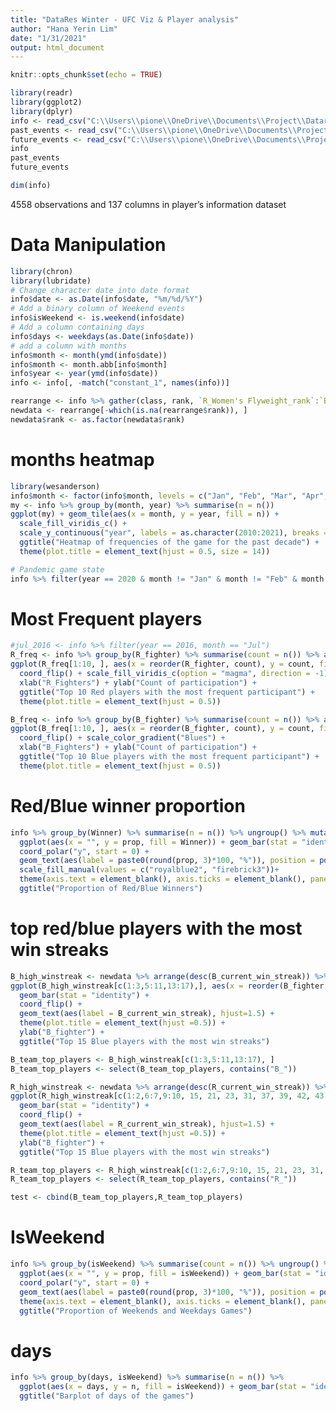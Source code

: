 ```yaml
---
title: "DataRes Winter - UFC Viz & Player analysis"
author: "Hana Yerin Lim"
date: "1/31/2021"
output: html_document
---
```


```r
knitr::opts_chunk$set(echo = TRUE)
```


```r
library(readr)
library(ggplot2)
library(dplyr)
info <- read_csv("C:\\Users\\pione\\OneDrive\\Documents\\Project\\Datares\\team-octagoners\\Data Source\\ufc-master.csv")
past_events <- read_csv("C:\\Users\\pione\\OneDrive\\Documents\\Project\\Datares\\team-octagoners\\Data Source\\most-recent-event.csv")
future_events <- read_csv("C:\\Users\\pione\\OneDrive\\Documents\\Project\\Datares\\team-octagoners\\Data Source\\upcoming-event.csv")
info
past_events
future_events
```

```r
dim(info)
```
4558 observations and 137 columns in player's information dataset 

# Data Manipulation  
```r
library(chron)
library(lubridate)
# Change character date into date format 
info$date <- as.Date(info$date, "%m/%d/%Y")
# Add a binary column of Weekend events 
info$isWeekend <- is.weekend(info$date)
# Add a column containing days 
info$days <- weekdays(as.Date(info$date))
# add a column with months
info$month <- month(ymd(info$date))
info$month <- month.abb[info$month]
info$year <- year(ymd(info$date))
info <- info[, -match("constant_1", names(info))]

rearrange <- info %>% gather(class, rank, `R_Women's Flyweight_rank`:`B_Pound-for-Pound_rank`)
newdata <- rearrange[-which(is.na(rearrange$rank)), ]
newdata$rank <- as.factor(newdata$rank)
```

# months heatmap 
```r
library(wesanderson)
info$month <- factor(info$month, levels = c("Jan", "Feb", "Mar", "Apr", "May", "Jun","Jul","Aug","Sep","Oct","Nov","Dec"))
my <- info %>% group_by(month, year) %>% summarise(n = n()) 
ggplot(my) + geom_tile(aes(x = month, y = year, fill = n)) +
  scale_fill_viridis_c() + 
  scale_y_continuous("year", labels = as.character(2010:2021), breaks = 2010:2021) +
  ggtitle("Heatmap of frequencies of the game for the past decade") + 
  theme(plot.title = element_text(hjust = 0.5, size = 14))

# Pandemic game state 
info %>% filter(year == 2020 & month != "Jan" & month != "Feb" & month != "Mar") %>% group_by(month) %>% summarise(count = n())
```

# Most Frequent players 
```r
#jul_2016 <- info %>% filter(year == 2016, month == "Jul")
R_freq <- info %>% group_by(R_fighter) %>% summarise(count = n()) %>% arrange(desc(count))
ggplot(R_freq[1:10, ], aes(x = reorder(R_fighter, count), y = count, fill = count)) + geom_bar(stat = "identity") + 
  coord_flip() + scale_fill_viridis_c(option = "magma", direction = -1) +
  xlab("R_Fighters") + ylab("Count of participation") + 
  ggtitle("Top 10 Red players with the most frequent participant") + 
  theme(plot.title = element_text(hjust = 0.5))

B_freq <- info %>% group_by(B_fighter) %>% summarise(count = n()) %>% arrange(desc(count))
ggplot(B_freq[1:10, ], aes(x = reorder(B_fighter, count), y = count, fill = -count)) + geom_bar(stat = "identity") + 
  coord_flip() + scale_color_gradient("Blues") +
  xlab("B_Fighters") + ylab("Count of participation") + 
  ggtitle("Top 10 Blue players with the most frequent participant") + 
  theme(plot.title = element_text(hjust = 0.5))
```

# Red/Blue winner proportion 
```r
info %>% group_by(Winner) %>% summarise(n = n()) %>% ungroup() %>% mutate(prop = n/sum(n)) %>% 
  ggplot(aes(x = "", y = prop, fill = Winner)) + geom_bar(stat = "identity", color = "white") + 
  coord_polar("y", start = 0) + 
  geom_text(aes(label = paste0(round(prop, 3)*100, "%")), position = position_stack(vjust = 0.5)) + 
  scale_fill_manual(values = c("royalblue2", "firebrick3"))+ 
  theme(axis.text = element_blank(), axis.ticks = element_blank(), panel.grid = element_blank(), plot.title = element_text(hjust =0.5)) + 
  ggtitle("Proportion of Red/Blue Winners")
```

# top red/blue players with the most win streaks 
```r
B_high_winstreak <- newdata %>% arrange(desc(B_current_win_streak)) %>% filter(B_current_win_streak > 5) 
ggplot(B_high_winstreak[c(1:3,5:11,13:17),], aes(x = reorder(B_fighter, B_current_win_streak), y = B_current_win_streak, fill = weight_class)) + 
  geom_bar(stat = "identity") + 
  coord_flip() + 
  geom_text(aes(label = B_current_win_streak), hjust=1.5) + 
  theme(plot.title = element_text(hjust =0.5)) + 
  ylab("B_fighter") +
  ggtitle("Top 15 Blue players with the most win streaks")

B_team_top_players <- B_high_winstreak[c(1:3,5:11,13:17), ]
B_team_top_players <- select(B_team_top_players, contains("B_"))

R_high_winstreak <- newdata %>% arrange(desc(R_current_win_streak)) %>% filter(R_current_win_streak > 5) 
ggplot(R_high_winstreak[c(1:2,6:7,9:10, 15, 21, 23, 31, 37, 39, 42, 43, 45),], aes(x = reorder(R_fighter, R_current_win_streak), y = R_current_win_streak, fill = weight_class)) + 
  geom_bar(stat = "identity") + 
  coord_flip() + 
  geom_text(aes(label = R_current_win_streak), hjust=1.5) + 
  theme(plot.title = element_text(hjust =0.5)) + 
  ylab("B_fighter") +
  ggtitle("Top 15 Blue players with the most win streaks")

R_team_top_players <- R_high_winstreak[c(1:2,6:7,9:10, 15, 21, 23, 31, 37, 39, 42, 43, 45), ]
R_team_top_players <- select(R_team_top_players, contains("R_"))

test <- cbind(B_team_top_players,R_team_top_players)
```

# IsWeekend 
```r
info %>% group_by(isWeekend) %>% summarise(count = n()) %>% ungroup() %>% mutate(prop = count/sum(count)) %>%
  ggplot(aes(x = "", y = prop, fill = isWeekend)) + geom_bar(stat = "identity", color = "white") + 
  coord_polar("y", start = 0) +
  geom_text(aes(label = paste0(round(prop, 3)*100, "%")), position = position_stack(vjust = 0.5)) +
  theme(axis.text = element_blank(), axis.ticks = element_blank(), panel.grid = element_blank()) + 
  ggtitle("Proportion of Weekends and Weekdays Games")
```

# days 
```r
info %>% group_by(days, isWeekend) %>% summarise(n = n()) %>% 
  ggplot(aes(x = days, y = n, fill = isWeekend)) + geom_bar(stat = "identity") + 
  ggtitle("Barplot of days of the games")
```




